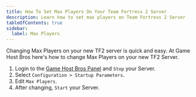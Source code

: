 ```yaml
---
title: How To Set Max Players On Your Team Fortress 2 Server
description: Learn how to set max players on Team Fortress 2 Server
tableOfContents: true
sidebar:
  label: Max Players
---
```


Changing Max Players on your new TF2 server is quick and easy. At Game Host Bros here's how to change Max Players on your new TF2 Server.

1. Login to the [Game Host Bros Panel](https://panel.gamehostbros.com/) and `Stop` your Server.
2. Select `Configuration > Startup Parameters`.
3. Edit `Max Players`.
4. After changing, `Start` your Server.

